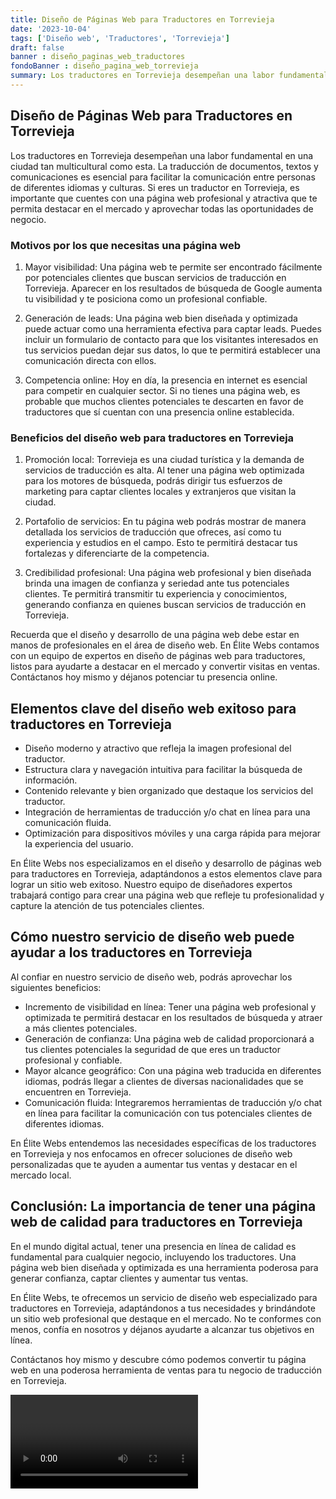 ```yaml
---
title: Diseño de Páginas Web para Traductores en Torrevieja
date: '2023-10-04'
tags: ['Diseño web', 'Traductores', 'Torrevieja']
draft: false
banner : diseño_paginas_web_traductores
fondoBanner : diseño_pagina_web_torrevieja
summary: Los traductores en Torrevieja desempeñan una labor fundamental en una ciudad tan multicultural como esta. La traducción de documentos, textos y comunicaciones es esencial para facilitar la comunicación entre personas de diferentes idiomas y culturas. Si eres un traductor en Torrevieja, es importante que cuentes con una página web profesional y atractiva que te permita destacar en el mercado y aprovechar todas las oportunidades de negocio.
---
```


## Diseño de Páginas Web para Traductores en Torrevieja

Los traductores en Torrevieja desempeñan una labor fundamental en una ciudad tan multicultural como esta. La traducción de documentos, textos y comunicaciones es esencial para facilitar la comunicación entre personas de diferentes idiomas y culturas. Si eres un traductor en Torrevieja, es importante que cuentes con una página web profesional y atractiva que te permita destacar en el mercado y aprovechar todas las oportunidades de negocio.

### Motivos por los que necesitas una página web

1. Mayor visibilidad: Una página web te permite ser encontrado fácilmente por potenciales clientes que buscan servicios de traducción en Torrevieja. Aparecer en los resultados de búsqueda de Google aumenta tu visibilidad y te posiciona como un profesional confiable.

2. Generación de leads: Una página web bien diseñada y optimizada puede actuar como una herramienta efectiva para captar leads. Puedes incluir un formulario de contacto para que los visitantes interesados en tus servicios puedan dejar sus datos, lo que te permitirá establecer una comunicación directa con ellos.

3. Competencia online: Hoy en día, la presencia en internet es esencial para competir en cualquier sector. Si no tienes una página web, es probable que muchos clientes potenciales te descarten en favor de traductores que sí cuentan con una presencia online establecida.

### Beneficios del diseño web para traductores en Torrevieja

1. Promoción local: Torrevieja es una ciudad turística y la demanda de servicios de traducción es alta. Al tener una página web optimizada para los motores de búsqueda, podrás dirigir tus esfuerzos de marketing para captar clientes locales y extranjeros que visitan la ciudad.

2. Portafolio de servicios: En tu página web podrás mostrar de manera detallada los servicios de traducción que ofreces, así como tu experiencia y estudios en el campo. Esto te permitirá destacar tus fortalezas y diferenciarte de la competencia.

3. Credibilidad profesional: Una página web profesional y bien diseñada brinda una imagen de confianza y seriedad ante tus potenciales clientes. Te permitirá transmitir tu experiencia y conocimientos, generando confianza en quienes buscan servicios de traducción en Torrevieja.

Recuerda que el diseño y desarrollo de una página web debe estar en manos de profesionales en el área de diseño web. En Élite Webs contamos con un equipo de expertos en diseño de páginas web para traductores, listos para ayudarte a destacar en el mercado y convertir visitas en ventas. Contáctanos hoy mismo y déjanos potenciar tu presencia online.

<GifSeo />

<Cta />

## Elementos clave del diseño web exitoso para traductores en Torrevieja

- Diseño moderno y atractivo que refleja la imagen profesional del traductor.
- Estructura clara y navegación intuitiva para facilitar la búsqueda de información.
- Contenido relevante y bien organizado que destaque los servicios del traductor.
- Integración de herramientas de traducción y/o chat en línea para una comunicación fluida.
- Optimización para dispositivos móviles y una carga rápida para mejorar la experiencia del usuario.

En Élite Webs nos especializamos en el diseño y desarrollo de páginas web para traductores en Torrevieja, adaptándonos a estos elementos clave para lograr un sitio web exitoso. Nuestro equipo de diseñadores expertos trabajará contigo para crear una página web que refleje tu profesionalidad y capture la atención de tus potenciales clientes.

## Cómo nuestro servicio de diseño web puede ayudar a los traductores en Torrevieja

Al confiar en nuestro servicio de diseño web, podrás aprovechar los siguientes beneficios:

- Incremento de visibilidad en línea: Tener una página web profesional y optimizada te permitirá destacar en los resultados de búsqueda y atraer a más clientes potenciales.
- Generación de confianza: Una página web de calidad proporcionará a tus clientes potenciales la seguridad de que eres un traductor profesional y confiable.
- Mayor alcance geográfico: Con una página web traducida en diferentes idiomas, podrás llegar a clientes de diversas nacionalidades que se encuentren en Torrevieja.
- Comunicación fluida: Integraremos herramientas de traducción y/o chat en línea para facilitar la comunicación con tus potenciales clientes de diferentes idiomas.

En Élite Webs entendemos las necesidades específicas de los traductores en Torrevieja y nos enfocamos en ofrecer soluciones de diseño web personalizadas que te ayuden a aumentar tus ventas y destacar en el mercado local.

## Conclusión: La importancia de tener una página web de calidad para traductores en Torrevieja

En el mundo digital actual, tener una presencia en línea de calidad es fundamental para cualquier negocio, incluyendo los traductores. Una página web bien diseñada y optimizada es una herramienta poderosa para generar confianza, captar clientes y aumentar tus ventas.

En Élite Webs, te ofrecemos un servicio de diseño web especializado para traductores en Torrevieja, adaptándonos a tus necesidades y brindándote un sitio web profesional que destaque en el mercado. No te conformes con menos, confía en nosotros y déjanos ayudarte a alcanzar tus objetivos en línea.

Contáctanos hoy mismo y descubre cómo podemos convertir tu página web en una poderosa herramienta de ventas para tu negocio de traducción en Torrevieja.

<Video />

<CtaBot job='Traductores' city='Torrevieja'/>

<Gmaps query='Torrevieja+españa+maps' />